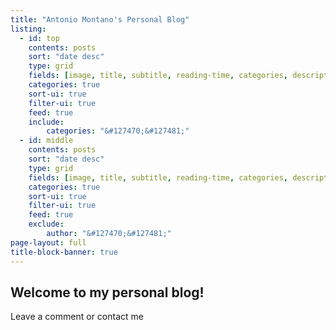 ```yaml
---
title: "Antonio Montano's Personal Blog"
listing:
  - id: top
    contents: posts
    sort: "date desc"
    type: grid
    fields: [image, title, subtitle, reading-time, categories, description, author, date]
    categories: true
    sort-ui: true
    filter-ui: true
    feed: true
    include:
        categories: "&#127470;&#127481;"
  - id: middle
    contents: posts
    sort: "date desc"
    type: grid
    fields: [image, title, subtitle, reading-time, categories, description, author, date]
    categories: true
    sort-ui: true
    filter-ui: true
    feed: true
    exclude:
        author: "&#127470;&#127481;"
page-layout: full
title-block-banner: true
---
```


## Welcome to my personal blog! 

::: {#top}
:::

::: {#middle}
:::

Leave a comment or contact me
